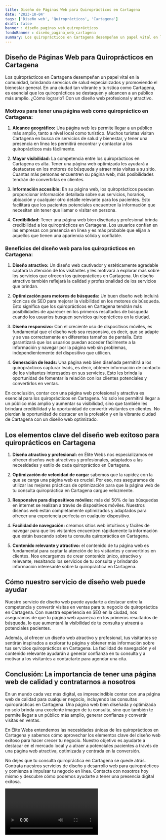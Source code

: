 ```yaml
---
title: Diseño de Páginas Web para Quiroprácticos en Cartagena
date: '2023-10-04'
tags: ['Diseño web', 'Quiroprácticos', 'Cartagena']
draft: false
banner : diseño_paginas_web_quiroprácticos
fondoBanner : diseño_pagina_web_cartagena
summary: Los quiroprácticos en Cartagena desempeñan un papel vital en la comunidad, brindando servicios de salud especializados y promoviendo el bienestar general. En una ciudad tan vibrante y turística como Cartagena, es esencial que los quiroprácticos se destaquen y alcancen a un público más amplio. ¿Cómo lograrlo? Con un diseño web profesional y atractivo.
---
```


## Diseño de Páginas Web para Quiroprácticos en Cartagena

Los quiroprácticos en Cartagena desempeñan un papel vital en la comunidad, brindando servicios de salud especializados y promoviendo el bienestar general. En una ciudad tan vibrante y turística como Cartagena, es esencial que los quiroprácticos se destaquen y alcancen a un público más amplio. ¿Cómo lograrlo? Con un diseño web profesional y atractivo.

### Motivos para tener una página web como quiropráctico en Cartagena:

1. **Alcance geográfico:** Una página web les permite llegar a un público más amplio, tanto a nivel local como turístico. Muchos turistas visitan Cartagena en busca de servicios de salud y bienestar, y tener una presencia en línea les permitirá encontrar y contactar a los quiroprácticos más fácilmente.

2. **Mayor visibilidad:** La competencia entre los quiroprácticos en Cartagena es alta. Tener una página web optimizada les ayudará a destacarse en los motores de búsqueda y atraer más visitas a su sitio. Cuantas más personas encuentren su página web, más posibilidades tendrán de convertirlas en clientes.

3. **Información accesible:** En su página web, los quiroprácticos pueden proporcionar información detallada sobre sus servicios, horarios, ubicación y cualquier otro detalle relevante para los pacientes. Esto facilitará que los pacientes potenciales encuentren la información que necesitan sin tener que llamar o visitar en persona.

4. **Credibilidad:** Tener una página web bien diseñada y profesional brinda credibilidad a los quiroprácticos en Cartagena. Los usuarios confían en las empresas con presencia en línea y es más probable que elijan a aquellos que tienen una apariencia sólida y confiable.

### Beneficios del diseño web para los quiroprácticos en Cartagena:

1. **Diseño atractivo:** Un diseño web cautivador y estéticamente agradable captará la atención de los visitantes y les motivará a explorar más sobre los servicios que ofrecen los quiroprácticos en Cartagena. Un diseño atractivo también reflejará la calidad y profesionalidad de los servicios que brindan.

2. **Optimización para motores de búsqueda:** Un buen diseño web incluirá técnicas de SEO para mejorar la visibilidad en los motores de búsqueda. Esto significa que los quiroprácticos en Cartagena tendrán más posibilidades de aparecer en los primeros resultados de búsqueda cuando los usuarios busquen servicios quiroprácticos en la ciudad.

3. **Diseño responsivo:** Con el creciente uso de dispositivos móviles, es fundamental que el diseño web sea responsivo, es decir, que se adapte y se vea correctamente en diferentes tamaños de pantalla. Esto garantizará que los usuarios puedan acceder fácilmente a la información y navegar por la página web sin problemas, independientemente del dispositivo que utilicen.

4. **Generación de leads:** Una página web bien diseñada permitirá a los quiroprácticos capturar leads, es decir, obtener información de contacto de los visitantes interesados en sus servicios. Esto les brinda la oportunidad de fomentar la relación con los clientes potenciales y convertirlos en ventas.

En conclusión, contar con una página web profesional y atractiva es esencial para los quiroprácticos en Cartagena. No solo les permitirá llegar a un público más amplio y aumentar su visibilidad, sino que también les brindará credibilidad y la oportunidad de convertir visitantes en clientes. No pierdan la oportunidad de destacar en la profesión y en la vibrante ciudad de Cartagena con un diseño web optimizado.

<GifSeo />

<Cta />

## Los elementos clave del diseño web exitoso para quiroprácticos en Cartagena

1. **Diseño atractivo y profesional:** en Élite Webs nos especializamos en ofrecer diseños web atractivos y profesionales, adaptados a las necesidades y estilo de cada quiropráctico en Cartagena.

2. **Optimización de velocidad de carga:** sabemos que la rapidez con la que se carga una página web es crucial. Por eso, nos aseguramos de utilizar las mejores prácticas de optimización para que la página web de tu consulta quiropráctica en Cartagena cargue velozmente.

3. **Responsive para dispositivos móviles:** más del 50% de las búsquedas en internet se realizan a través de dispositivos móviles. Nuestros diseños web están completamente optimizados y adaptados para ofrecer una experiencia perfecta en cualquier dispositivo.

4. **Facilidad de navegación:** creamos sitios web intuitivos y fáciles de navegar para que los visitantes encuentren rápidamente la información que están buscando sobre tu consulta quiropráctica en Cartagena.

5. **Contenido relevante y atractivo:** el contenido de tu página web es fundamental para captar la atención de los visitantes y convertirlos en clientes. Nos encargamos de crear contenido único, atractivo y relevante, resaltando los servicios de tu consulta y brindando información interesante sobre la quiropráctica en Cartagena.

## Cómo nuestro servicio de diseño web puede ayudar

Nuestro servicio de diseño web puede ayudarte a destacar entre la competencia y convertir visitas en ventas para tu negocio de quiropráctica en Cartagena. Con nuestra experiencia en SEO en la ciudad, nos aseguramos de que tu página web aparezca en los primeros resultados de búsqueda, lo que aumentará la visibilidad de tu consulta y atraerá a potenciales pacientes.

Además, al ofrecer un diseño web atractivo y profesional, tus visitantes se sentirán inspirados a explorar tu página y obtener más información sobre tus servicios quiroprácticos en Cartagena. La facilidad de navegación y el contenido relevante ayudarán a generar confianza en tu consulta y a motivar a los visitantes a contactarte para agendar una cita.

## Conclusión: La importancia de tener una página web de calidad y contratarnos a nosotros

En un mundo cada vez más digital, es imprescindible contar con una página web de calidad para cualquier negocio, incluyendo las consultas quiroprácticas en Cartagena. Una página web bien diseñada y optimizada no solo brinda una excelente imagen de tu consulta, sino que también te permite llegar a un público más amplio, generar confianza y convertir visitas en ventas.

En Élite Webs entendemos las necesidades únicas de los quiroprácticos en Cartagena y sabemos cómo aprovechar los elementos clave del diseño web exitoso para hacer crecer tu negocio. Nuestro objetivo es ayudarte a destacar en el mercado local y a atraer a potenciales pacientes a través de una página web atractiva, optimizada y centrada en la conversión.

No dejes que tu consulta quiropráctica en Cartagena se quede atrás. Contrata nuestros servicios de diseño y desarrollo web para quiroprácticos y comienza a impulsar tu negocio en línea. Contacta con nosotros hoy mismo y descubre cómo podemos ayudarte a tener una presencia digital exitosa.

<Video />

<CtaBot job='Quiroprácticos' city='Cartagena'/>

<Gmaps query='Cartagena+españa+maps' />